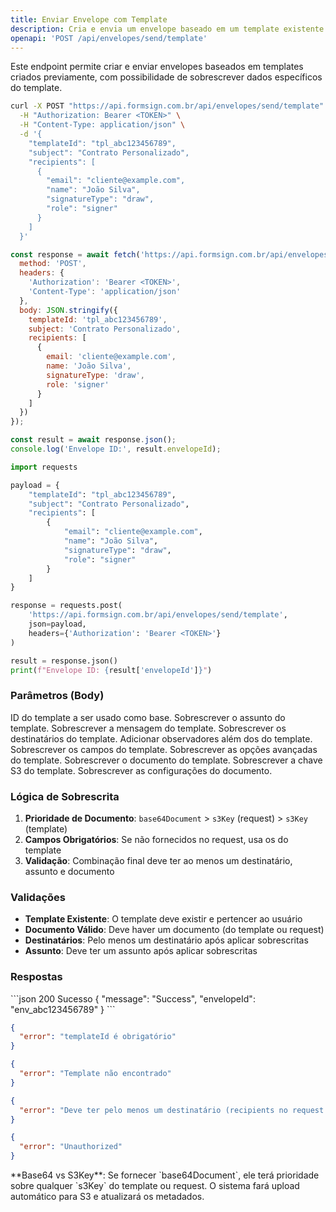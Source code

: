 ```yaml
---
title: Enviar Envelope com Template
description: Cria e envia um envelope baseado em um template existente.
openapi: 'POST /api/envelopes/send/template'
---
```


Este endpoint permite criar e enviar envelopes baseados em templates criados previamente, com possibilidade de sobrescrever dados específicos do template.
<RequestExample>
<CodeGroup dropdown>

```bash cURL
curl -X POST "https://api.formsign.com.br/api/envelopes/send/template" \
  -H "Authorization: Bearer <TOKEN>" \
  -H "Content-Type: application/json" \
  -d '{
    "templateId": "tpl_abc123456789",
    "subject": "Contrato Personalizado",
    "recipients": [
      {
        "email": "cliente@example.com",
        "name": "João Silva",
        "signatureType": "draw",
        "role": "signer"
      }
    ]
  }'
```

```javascript JavaScript
const response = await fetch('https://api.formsign.com.br/api/envelopes/send/template', {
  method: 'POST',
  headers: {
    'Authorization': 'Bearer <TOKEN>',
    'Content-Type': 'application/json'
  },
  body: JSON.stringify({
    templateId: 'tpl_abc123456789',
    subject: 'Contrato Personalizado',
    recipients: [
      {
        email: 'cliente@example.com',
        name: 'João Silva',
        signatureType: 'draw',
        role: 'signer'
      }
    ]
  })
});

const result = await response.json();
console.log('Envelope ID:', result.envelopeId);
```

```python Python
import requests

payload = {
    "templateId": "tpl_abc123456789",
    "subject": "Contrato Personalizado",
    "recipients": [
        {
            "email": "cliente@example.com",
            "name": "João Silva",
            "signatureType": "draw",
            "role": "signer"
        }
    ]
}

response = requests.post(
    'https://api.formsign.com.br/api/envelopes/send/template',
    json=payload,
    headers={'Authorization': 'Bearer <TOKEN>'}
)

result = response.json()
print(f"Envelope ID: {result['envelopeId']}")
```

</CodeGroup>

</RequestExample>

### Parâmetros (Body)

<ParamField body="templateId" type="string" required>ID do template a ser usado como base.</ParamField>
<ParamField body="subject" type="string">Sobrescrever o assunto do template.</ParamField>
<ParamField body="message" type="string">Sobrescrever a mensagem do template.</ParamField>
<ParamField body="recipients" type="array">Sobrescrever os destinatários do template.</ParamField>
<ParamField body="observers" type="array">Adicionar observadores além dos do template.</ParamField>
<ParamField body="fields" type="array">Sobrescrever os campos do template.</ParamField>
<ParamField body="advancedOptions" type="object">Sobrescrever as opções avançadas do template.</ParamField>
<ParamField body="base64Document" type="string">Sobrescrever o documento do template.</ParamField>
<ParamField body="s3Key" type="string">Sobrescrever a chave S3 do template.</ParamField>
<ParamField body="documentSettings" type="object">Sobrescrever as configurações do documento.</ParamField>

### Lógica de Sobrescrita

1. **Prioridade de Documento**: `base64Document` > `s3Key` (request) > `s3Key` (template)
2. **Campos Obrigatórios**: Se não fornecidos no request, usa os do template
3. **Validação**: Combinação final deve ter ao menos um destinatário, assunto e documento

### Validações

- **Template Existente**: O template deve existir e pertencer ao usuário
- **Documento Válido**: Deve haver um documento (do template ou request)
- **Destinatários**: Pelo menos um destinatário após aplicar sobrescritas
- **Assunto**: Deve ter um assunto após aplicar sobrescritas

### Respostas

<ResponseExample>
```json 200 Sucesso
{ 
  "message": "Success",
  "envelopeId": "env_abc123456789"
}
```

```json 400 Template Inválido
{ 
  "error": "templateId é obrigatório" 
}
```

```json 404 Template Não Encontrado
{ 
  "error": "Template não encontrado" 
}
```

```json 400 Dados Inválidos
{ 
  "error": "Deve ter pelo menos um destinatário (recipients no request ou no template)" 
}
```

```json 401 Não Autorizado
{ 
  "error": "Unauthorized" 
}
```
</ResponseExample>

<Tip>
**Base64 vs S3Key**: Se fornecer `base64Document`, ele terá prioridade sobre qualquer `s3Key` do template ou request. O sistema fará upload automático para S3 e atualizará os metadados.
</Tip>